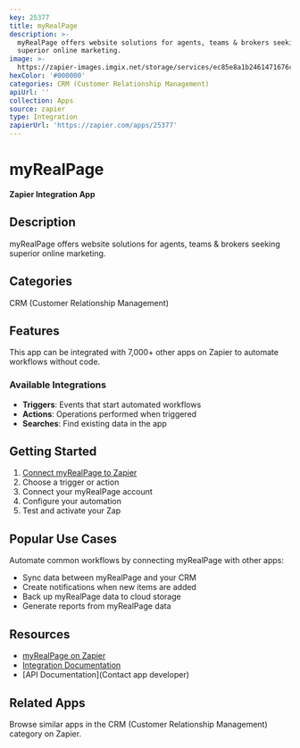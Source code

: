 ```yaml
---
key: 25377
title: myRealPage
description: >-
  myRealPage offers website solutions for agents, teams & brokers seeking
  superior online marketing.
image: >-
  https://zapier-images.imgix.net/storage/services/ec85e8a1b2461471676cf2c2f3b29bda.png?auto=format%2Ccompress&ixlib=python-3.0.0&q=50
hexColor: '#000000'
categories: CRM (Customer Relationship Management)
apiUrl: ''
collection: Apps
source: zapier
type: Integration
zapierUrl: 'https://zapier.com/apps/25377'
---
```

# myRealPage

**Zapier Integration App**

## Description

myRealPage offers website solutions for agents, teams & brokers seeking superior online marketing.

## Categories

CRM (Customer Relationship Management)

## Features

This app can be integrated with 7,000+ other apps on Zapier to automate workflows without code.

### Available Integrations

- **Triggers**: Events that start automated workflows
- **Actions**: Operations performed when triggered
- **Searches**: Find existing data in the app

## Getting Started

1. [Connect myRealPage to Zapier](https://zapier.com/apps/25377)
2. Choose a trigger or action
3. Connect your myRealPage account
4. Configure your automation
5. Test and activate your Zap

## Popular Use Cases

Automate common workflows by connecting myRealPage with other apps:

- Sync data between myRealPage and your CRM
- Create notifications when new items are added
- Back up myRealPage data to cloud storage
- Generate reports from myRealPage data

## Resources

- [myRealPage on Zapier](https://zapier.com/apps/25377)
- [Integration Documentation](https://zapier.com/apps/25377/integrations)
- [API Documentation](Contact app developer)

## Related Apps

Browse similar apps in the CRM (Customer Relationship Management) category on Zapier.
